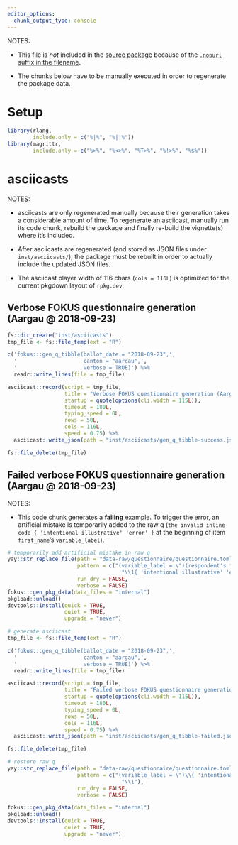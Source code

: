 ```yaml
---
editor_options:
  chunk_output_type: console
---
```


NOTES:

-   This file is *not* included in the [source package](https://r-pkgs.org/package-structure-state.html#source-package) because of the [`.nopurl` suffix in the
    filename](https://rpkg.dev/pkgpurl/reference/purl_rmd.html#-rmd-files-excluded-from-purling).

-   The chunks below have to be manually executed in order to regenerate the package data.

# Setup

```r
library(rlang,
        include.only = c("%|%", "%||%"))
library(magrittr,
        include.only = c("%>%", "%<>%", "%T>%", "%!>%", "%$%"))
```

# asciicasts

NOTES:

-   asciicasts are only regenerated manually because their generation takes a considerable amount of time. To regenerate an asciicast, manually run its code
    chunk, rebuild the package and finally re-build the vignette(s) where it's included.

-   After asciicasts are regenerated (and stored as JSON files under `inst/asciicasts/`), the package must be rebuilt in order to actually include the updated
    JSON files.

-   The asciicast player width of 116 chars (`cols = 116L`) is optimized for the current pkgdown layout of `rpkg.dev`.

## Verbose FOKUS questionnaire generation (Aargau \@ 2018-09-23)

```r
fs::dir_create("inst/asciicasts")
tmp_file <- fs::file_temp(ext = "R")

c('fokus:::gen_q_tibble(ballot_date = "2018-09-23",',
  '                     canton = "aargau",',
  '                     verbose = TRUE)') %>%
  readr::write_lines(file = tmp_file)

asciicast::record(script = tmp_file,
                  title = "Verbose FOKUS questionnaire generation (Aargau @ 2018-09-23)",
                  startup = quote(options(cli.width = 115L)),
                  timeout = 180L,
                  typing_speed = 0L,
                  rows = 50L,
                  cols = 116L,
                  speed = 0.75) %>%
  asciicast::write_json(path = "inst/asciicasts/gen_q_tibble-success.json")

fs::file_delete(tmp_file)
```

## Failed verbose FOKUS questionnaire generation (Aargau \@ 2018-09-23)

NOTES:

-   This code chunk generates a **failing** example. To trigger the error, an artificial mistake is temporarily added to the raw q
    (`the invalid inline code { 'intentional illustrative' 'error' }` at the beginning of item `first_name`'s `variable_label`).

```r
# temporarily add artificial mistake in raw q
yay::str_replace_file(path = "data-raw/questionnaire/questionnaire.toml",
                      pattern = c("(variable_label = \")(respondent's first name \\(official cantonal register information\\)\")" =
                                    "\\1{ 'intentional illustrative' 'error' }\\2"),
                      run_dry = FALSE,
                      verbose = FALSE)
fokus:::gen_pkg_data(data_files = "internal")
pkgload::unload()
devtools::install(quick = TRUE,
                  quiet = TRUE,
                  upgrade = "never")

# generate asciicast
tmp_file <- fs::file_temp(ext = "R")

c('fokus:::gen_q_tibble(ballot_date = "2018-09-23",',
  '                     canton = "aargau",',
  '                     verbose = TRUE)') %>%
  readr::write_lines(file = tmp_file)

asciicast::record(script = tmp_file,
                  title = "Failed verbose FOKUS questionnaire generation (Aargau @ 2018-09-23)",
                  startup = quote(options(cli.width = 115L)),
                  timeout = 180L,
                  typing_speed = 0L,
                  rows = 50L,
                  cols = 116L,
                  speed = 0.75) %>%
  asciicast::write_json(path = "inst/asciicasts/gen_q_tibble-failed.json")

fs::file_delete(tmp_file)

# restore raw q
yay::str_replace_file(path = "data-raw/questionnaire/questionnaire.toml",
                      pattern = c("(variable_label = \")\\{ 'intentional illustrative' 'error' \\}" =
                                    "\\1"),
                      run_dry = FALSE,
                      verbose = FALSE)

fokus:::gen_pkg_data(data_files = "internal")
pkgload::unload()
devtools::install(quick = TRUE,
                  quiet = TRUE,
                  upgrade = "never")
```
